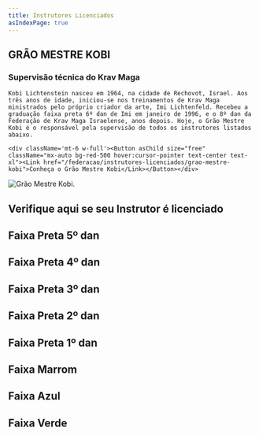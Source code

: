 ```yaml
---
title: Instrutores Licenciados
asIndexPage: true
---
```



<div className='grid lg:grid-cols-2 gap-6 mt-12'>
  <div>
    <h2 className='text-3xl font-semibold'>GRÃO MESTRE KOBI</h2>
    <h3 className="font-semibold">Supervisão técnica do Krav Maga</h3>

    Kobi Lichtenstein nasceu em 1964, na cidade de Rechovot, Israel. Aos três anos de idade, iniciou-se nos treinamentos de Krav Maga ministrados pelo próprio criador da arte, Imi Lichtenfeld. Recebeu a graduação faixa preta 6º dan de Imi em janeiro de 1996, e o 8º dan da Federação de Krav Maga Israelense, anos depois. Hoje, o Grão Mestre Kobi é o responsável pela supervisão de todos os instrutores listados abaixo.

    <div className='mt-6 w-full'><Button asChild size="free" className="mx-auto bg-red-500 hover:cursor-pointer text-center text-xl"><Link href="/federacao/instrutores-licenciados/grao-mestre-kobi">Conheça o Grão Mestre Kobi</Link></Button></div>

  </div>
  <div>
    <Image
    src="/pt/images/federacao/instrutores-licenciados/kobi-lichtenstein.png"
    alt="Grão Mestre Kobi."
    width={400}
    height={400}
    className="w-full h-auto"/>
  </div>
</div>

<h2 className="mt-12 text-3xl font-semibold">
  Verifique aqui se seu Instrutor é licenciado
</h2>

## Faixa Preta 5º dan

<div className="grid grid-cols-1 md:grid-cols-2 lg:grid-cols-3 gap-6 mt-6">
  <CardLink
    description="Mestre Cláudio Oliveira"
    image="/pt/images/federacao/instrutores-licenciados/claudio-oliveira.jpg"
    href="/federacao/instrutores-licenciados/claudio-oliveira/"
    layout="bottom"
  />

<CardLink
  description="Mestre Marcio Hirszberg"
  image="/pt/images/federacao/instrutores-licenciados/marcio-hirszberg.jpg"
  href="/federacao/instrutores-licenciados/marcio-hirszberg/"
  layout="bottom"
/>

</div>

## Faixa Preta 4º dan

<div className="grid grid-cols-1 md:grid-cols-2 lg:grid-cols-3 gap-6 mt-6">

<CardLink
  description="Mestre Ednaldo Candido"
  image="/pt/images/federacao/instrutores-licenciados/ednaldo-candido.png"
  href="/federacao/instrutores-licenciados/ednaldo-candido/"
  layout="bottom"
/>

<CardLink
  description="Mestre Fred Carneiro"
  image="/pt/images/federacao/instrutores-licenciados/fred-carneiro.png"
  href="/federacao/instrutores-licenciados/fred-carneiro/"
  layout="bottom"
/>

<CardLink
  description="Mestre Jacques Danon"
  image="/pt/images/federacao/instrutores-licenciados/jacques-danon.png"
  href="/federacao/instrutores-licenciados/jacques-danon/"
  layout="bottom"
/>

<CardLink
  description="Mestre Léo Miller"
  image="/pt/images/federacao/instrutores-licenciados/leo-miller.png"
  href="/federacao/instrutores-licenciados/leo-miller/"
  layout="bottom"
/>

  <CardLink
    description="Mestre Renato da Costa"
    image="/pt/images/federacao/instrutores-licenciados/renato-da-costa.png"
    href="/federacao/instrutores-licenciados/renato-da-costa/"
    layout="bottom"
  />
</div>

## Faixa Preta 3º dan

## Faixa Preta 2º dan

## Faixa Preta 1º dan

## Faixa Marrom

## Faixa Azul

## Faixa Verde
